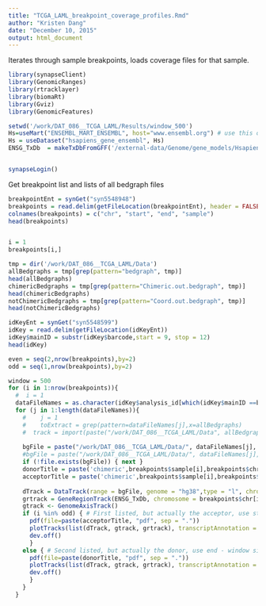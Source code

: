 ```yaml
---
title: "TCGA_LAML_breakpoint_coverage_profiles.Rmd"
author: "Kristen Dang"
date: "December 10, 2015"
output: html_document
---
```


Iterates through sample breakpoints, loads coverage files for that sample.


```r
library(synapseClient)
library(GenomicRanges)
library(rtracklayer)
library(biomaRt)
library(Gviz)
library(GenomicFeatures)

setwd('/work/DAT_086__TCGA_LAML/Results/window_500')
Hs=useMart("ENSEMBL_MART_ENSEMBL", host="www.ensembl.org") # use this one when biomart.org is down
Hs = useDataset("hsapiens_gene_ensembl", Hs)
ENSG_TxDb  = makeTxDbFromGFF('/external-data/Genome/gene_models/Hsapiens_Ensembl_v82_primary.gtf',format=c("gtf"),dataSource='Ensembl',organism='Homo sapiens')


synapseLogin()
```

Get breakpoint list and lists of all bedgraph files
```r
breakpointEnt = synGet("syn5548948")
breakpoints = read.delim(getFileLocation(breakpointEnt), header = FALSE, skip = 1)
colnames(breakpoints) = c("chr", "start", "end", "sample")
head(breakpoints)


i = 1
breakpoints[i,]

tmp = dir('/work/DAT_086__TCGA_LAML/Data')
allBedgraphs = tmp[grep(pattern="bedgraph", tmp)]
head(allBedgraphs)
chimericBedgraphs = tmp[grep(pattern="Chimeric.out.bedgraph", tmp)]
head(chimericBedgraphs)
notChimericBedgraphs = tmp[grep(pattern="Coord.out.bedgraph", tmp)]
head(notChimericBedgraphs)
```


```r
idKeyEnt = synGet("syn5548599")
idKey = read.delim(getFileLocation(idKeyEnt))
idKey$mainID = substr(idKey$barcode,start = 9, stop = 12)
head(idKey)

even = seq(2,nrow(breakpoints),by=2)
odd = seq(1,nrow(breakpoints),by=2)

window = 500
for (i in 1:nrow(breakpoints)){
  #  i = 1
  dataFileNames = as.character(idKey$analysis_id[which(idKey$mainID ==breakpoints$sample[i])])
  for (j in 1:length(dataFileNames)){
    #    j = 1
    #    toExtract = grep(pattern=dataFileNames[j],x=allBedgraphs)
    #  track = import(paste("/work/DAT_086__TCGA_LAML/Data", allBedgraphs[toExtract[1]],sep = "/"),format="bedgraph")
    
    bgFile = paste("/work/DAT_086__TCGA_LAML/Data/", dataFileNames[j], "Chimeric.out.bedgraph", sep = "")
    #bgFile = paste("/work/DAT_086__TCGA_LAML/Data/", dataFileNames[j], "Aligned.sortedByCoord.out.bedgraph", sep = "")
    if (!file.exists(bgFile)) { next }
    donorTitle = paste('chimeric',breakpoints$sample[i],breakpoints$chr[i],breakpoints$chr[i-1],"donor", i, sep = "-")
    acceptorTitle = paste('chimeric',breakpoints$sample[i],breakpoints$chr[i+1],breakpoints$chr[i],"acceptor",i,  sep = "-")
    
    dTrack = DataTrack(range = bgFile, genome = "hg38",type = "l", chromosome = breakpoints$chr[i], start = breakpoints$start[i], end = breakpoints$end[i], name = "bedGraph", options(ucscChromosomeNames=FALSE))
    grtrack = GeneRegionTrack(ENSG_TxDb, chromosome = breakpoints$chr[i], start = breakpoints$start[i], end = breakpoints$end[i], options(ucscChromosomeNames=FALSE))
    gtrack <- GenomeAxisTrack()
    if (i %in% odd) { # First listed, but actually the acceptor, use start + window size
      pdf(file=paste(acceptorTitle, "pdf", sep = "."))
      plotTracks(list(dTrack, gtrack, grtrack), transcriptAnnotation = "symbol", from = breakpoints$start[i]-window, to = breakpoints$start[i]+window, main = acceptorTitle)
      dev.off()
      }
    else { # Second listed, but actually the donor, use end - window size
      pdf(file=paste(donorTitle, "pdf", sep = "."))
      plotTracks(list(dTrack, gtrack, grtrack), transcriptAnnotation = "symbol", from = breakpoints$end[i]-window, to = breakpoints$end[i]+window, main = donorTitle)
      dev.off()
      }
    }
  }
```